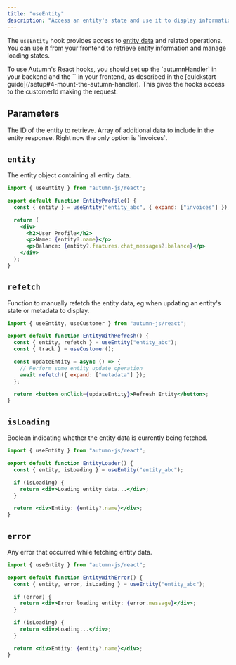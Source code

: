 ```yaml
---
title: "useEntity"
description: "Access an entity's state and use it to display information in your React app"
---
```


The `useEntity` hook provides access to [entity data](/features/feature-entities) and related operations. You can use it from your frontend to retrieve entity information and manage loading states.

<Note>
  To use Autumn's React hooks, you should set up the `autumnHandler` in your
  backend and the `<AutumnProvider />` in your frontend, as described in the
  [quickstart guide](/setup#4-mount-the-autumn-handler). This gives the hooks
  access to the customerId making the request.
</Note>

## Parameters

<ParamField body="entityId" type="string" required>
  The ID of the entity to retrieve.
</ParamField>

<ParamField body="expand" type="string[]">
  Array of additional data to include in the entity response. Right now the only
  option is `invoices`.
</ParamField>

## `entity`

The entity object containing all entity data.

```jsx
import { useEntity } from "autumn-js/react";

export default function EntityProfile() {
  const { entity } = useEntity("entity_abc", { expand: ["invoices"] });

  return (
    <div>
      <h2>User Profile</h2>
      <p>Name: {entity?.name}</p>
      <p>Balance: {entity?.features.chat_messages?.balance}</p>
    </div>
  );
}
```

## `refetch`

Function to manually refetch the entity data, eg when updating an entity's state or metadata to display.

```jsx
import { useEntity, useCustomer } from "autumn-js/react";

export default function EntityWithRefresh() {
  const { entity, refetch } = useEntity("entity_abc");
  const { track } = useCustomer();

  const updateEntity = async () => {
    // Perform some entity update operation
    await refetch({ expand: ["metadata"] });
  };

  return <button onClick={updateEntity}>Refresh Entity</button>;
}
```

## `isLoading`

Boolean indicating whether the entity data is currently being fetched.

```jsx
import { useEntity } from "autumn-js/react";

export default function EntityLoader() {
  const { entity, isLoading } = useEntity("entity_abc");

  if (isLoading) {
    return <div>Loading entity data...</div>;
  }

  return <div>Entity: {entity?.name}</div>;
}
```

## `error`

Any error that occurred while fetching entity data.

```jsx
import { useEntity } from "autumn-js/react";

export default function EntityWithError() {
  const { entity, error, isLoading } = useEntity("entity_abc");

  if (error) {
    return <div>Error loading entity: {error.message}</div>;
  }

  if (isLoading) {
    return <div>Loading...</div>;
  }

  return <div>Entity: {entity?.name}</div>;
}
```
